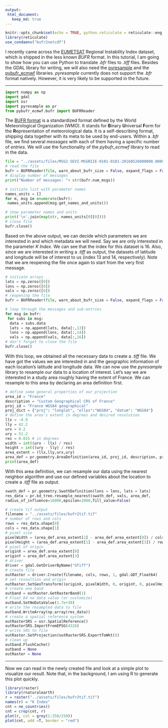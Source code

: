 ```yaml
---
output:
 html_document:
   keep_md: true
---
```


```r
knitr::opts_chunk$set(echo = TRUE, python.reticulate = reticulate::eng_python)
library(reticulate)
use_condaenv("bufr2netcdf")
```


I recently came across the [EUMETSAT](https://navigator.eumetsat.int/product/EO:EUM:DAT:MSG:RIIE)
Regional Instability Index dataset, which is shipped in the less known _BUFR_ format.
In this tutorial, I am going to show how you can use Python to translate
_.bfr_ files to _.tiff_ files.
Besides the GDAL library for writing, we will also need the [pyresample](https://pyresample.readthedocs.io/en/latest/)
and the [pybufr_ecmwf](https://github.com/jdkloe/pybufr-ecmwf) libraries.
_pyresample_ currently does not support the _.bfr_ format natively. However, it is 
very likely to be supported in the future. 

---

```python
import numpy as np
import gdal
import osr
import pyresample as pr
from pybufr_ecmwf.bufr import BUFRReader
```

The [BUFR format](https://www.wmo.int/pages/prog/www/WDM/Guides/Guide-binary-1A.html) 
is a standardized format defined by the World Meteorological Organization (WMO).
It stands for **B**inary **U**niversal **F**orm for the **R**epresentation of
meteorological data. It is a self-describing format, shipping data together with its meta
to be used by end-users. Within a _.bfr_ file, we find several _messages_ with
each of them having a specific number of _entries_. We will use the functionality
of the _pybufr_ecmwf_ library to read in the data.

```python
file = "../assets/files/MSG2-SEVI-MSGRIIE-0101-0101-20160526000000.000000000Z-20160526000602-1403456.bfr"
# read the file
bufr = BUFRReader(file, warn_about_bufr_size = False, expand_flags = False)
# display number of messages
print("Number of messages: "+ str(bufr.num_msgs))

# initiate list with parameter names
names_units = []
for m, msg in enumerate(bufr):
 names_units.append(msg.get_names_and_units())

# show parameter names and units
print('\n'.join(map(str, names_units[0][0])))
# close file
bufr.close()
```

Based on the above output, we can decide which parameters we are interested in and 
which metadata we will need. Say we are only interested in the parameter
_K Index_. We can see that the index for this dataset is 16. Also, since
we are interested in writing a _.tiff_ as output, the datasets of latitude and 
longitude will be of interest to us (index 13 and 14, respectively).
Note that we are reopening the file once again to start from the very 
first message.

```python
# initiate arrays
lats = np.zeros([0])
lons = np.zeros([0])
vals = np.zeros([0])
# reopening the file
bufr = BUFRReader(file, warn_about_bufr_size = False, expand_flags = False)

# loop through the messages and sub-entries
for msg in bufr:
 for subs in msg:
  data = subs.data
  lats = np.append(lats, data[:,13])
  lons = np.append(lons, data[:,14])
  vals = np.append(vals, data[:,16])
# don't forget to close the file
bufr.close()
```

With this loop, we obtained all the necessary data to create a _.tiff_ file. We have
got the values we are interested in and the geographic information of 
each location's latitude and longitude data. We can now use the
_pyresample_ library to resample our data to a location of interest. Let's say
we are interested in a study area roughly having the extent of France.
We can resample to this area by declaring an area definition first.

```python
# define some general properties of our projection
area_id = "France"
description = "Custom Geographical CRS of France"
proj_id = "France WGS84 geographical"
proj_dict = {"proj": "longlat", "ellps":"WGS84", "datum": "WGS84"}
# define the area's extent in degrees and desired resolution
llx = -4.9
lly = 42.2
urx = 8.2
ury = 51.2
res = 0.015 # in degrees
width = int((urx - llx) / res)
height = int((ury - lly) / res)
area_extent = (llx,lly,urx,ury)
area_def = pr.geometry.AreaDefinition(area_id, proj_id, description, proj_dict, width, height, area_extent)
print(area_def)
```

With this area definition, we can resample our data using the nearest neighbor 
algorithm and use our defined variables about the location to create a _.tiff_ file 
as output.

```python
swath_def = pr.geometry.SwathDefinition(lons = lons, lats = lats)
res_data = pr.kd_tree.resample_nearest(swath_def, vals, area_def,
radius_of_influence=16000,epsilon=1000,fill_value=False)

# create tif output
filename = "../assets/files/bufr2tif.tif"
# number of rows and cols
rows = res_data.shape[0]
cols = res_data.shape[1]
# pixel size
pixelWidth = (area_def.area_extent[2] - area_def.area_extent[0]) / cols
pixelHeight = (area_def.area_extent[1] - area_def.area_extent[3]) / rows
# pixel of origin
originX = area_def.area_extent[0]
originY = area_def.area_extent[3]
# driver
driver = gdal.GetDriverByName("GTiff")
# create file 
outRaster = driver.Create(filename, cols, rows, 1, gdal.GDT_Float64)
# set resoultion and origin
outRaster.SetGeoTransform((originX, pixelWidth, 0, originY, 0, pixelHeight))
# create one band
outband = outRaster.GetRasterBand(1)
# Float_64 no data value (or customize)
outband.SetNoDataValue(1.7e+38)
# write the resampled data to file
outband.WriteArray(np.array(res_data))
# create a spatial reference system
outRasterSRS = osr.SpatialReference()
outRasterSRS.ImportFromEPSG(4326)
# write SRS to file
outRaster.SetProjection(outRasterSRS.ExportToWkt())
# clean up
outband.FlushCache()
outband = None
outRaster = None
```

--- 

Now we can read in the newly created file and look at a simple plot
to visualize our result. Note that, in the background, I am using R to generate
this plot quickly.

```r
library(raster)
library(rnaturalearth)
r = raster("../assets/files/bufr2tif.tif")
names(r) = "K Index"
cnt = ne_countries()
cnt = crop(cnt, r)
plot(r, col = grey(1:250/250))
plot(cnt, add =T, border = "red")
```


